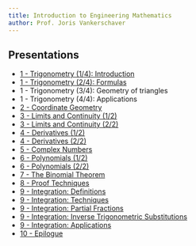 ```yaml
---
title: Introduction to Engineering Mathematics
author: Prof. Joris Vankerschaver
---
```


## Presentations

- [1 - Trigonometry (1/4): Introduction](presentations/01a-trigonometry-basic-identities.qmd)
- [1 - Trigonometry (2/4): Formulas](presentations/01b-trigonometry-formulas.qmd)
- 1 - Trigonometry (3/4): Geometry of triangles
- 1 - Trigonometry (4/4): Applications
- [2 - Coordinate Geometry](presentations/02-coordinate-geometry.qmd)
- [3 - Limits and Continuity (1/2)](presentations/03a-limits-continuity.qmd)
- [3 - Limits and Continuity (2/2)](presentations/03b-limits-continuity.qmd)
- [4 - Derivatives (1/2)](presentations/04a-derivatives.qmd)
- [4 - Derivatives (2/2)](presentations/04b-derivatives.qmd)
- [5 - Complex Numbers](presentations/05-complex-numbers.qmd)
- [6 - Polynomials (1/2)](presentations/06a-polynomials.qmd)
- [6 - Polynomials (2/2)](presentations/06b-polynomials.qmd)
- [7 - The Binomial Theorem](presentations/07-binomial-theorem.qmd)
- [8 - Proof Techniques](presentations/08-proof-techniques.qmd)
- [9 - Integration: Definitions](presentations/09a-integration-definitions.qmd)
- [9 - Integration: Techniques](presentations/09b-integration-techniques.qmd)
- [9 - Integration: Partial Fractions](presentations/09c-integration-partial-fractions.qmd)
- [9 - Integration: Inverse Trigonometric Substitutions](presentations/09d-integration-inverse-trig.qmd)
- [9 - Integration: Applications](presentations/09e-integration-applications.qmd)
- [10 - Epilogue](presentations/10-epilogue.qmd)


